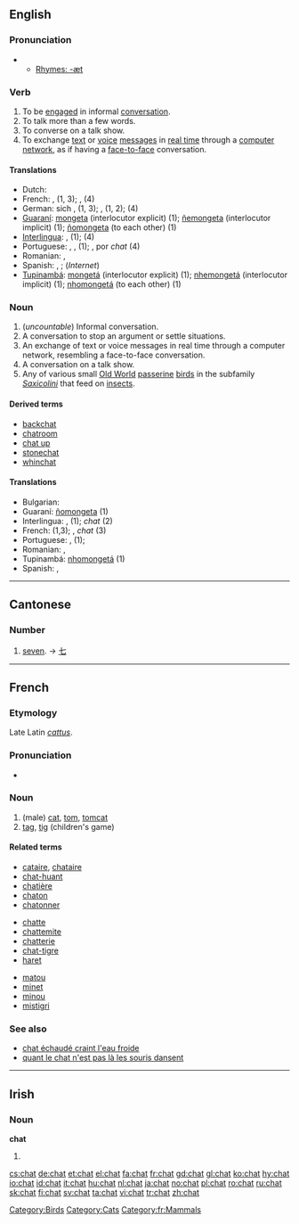 {{wikipedia}}
==English==

===Pronunciation===
*{{audio|en-us-chat.ogg|Audio (US)}}
**[[Rhymes:English:-æt|Rhymes: -æt]]

===Verb===
{{en-verb|chat|t|ing}}

# To be [[engage]]d in informal [[conversation]].
# To talk more than a few words.
# To converse on a talk show.
# To exchange [[text]] or [[voice]] [[message]]s in [[real time]] through a [[computer network]], as if having a [[face-to-face]] conversation.

====Translations====
{{top}}
*Dutch: {{trad|nl|kletsen}}
*French: {{trad|fr|discuter}}, {{trad|fr|converser}} (1, 3); {{trad|fr|clavarder}}, {{trad|fr|chatter}} (4)
*German: sich {{trad|de|unterhalten}}, {{trad|de|plaudern}} (1, 3); {{trad|de|schwatzen}}, {{trad|de|klönen}} (1, 2); {{trad|de|chatten}} (4)
*[[Guaraní]]: [[mongeta]] (interlocutor explicit) (1); [[ñemongeta]] (interlocutor implicit) (1); [[ñomongeta]] (to each other) (1)
*[[Interlingua]]: {{trad|ia|conversar}}, {{trad|ia|confabular}} (1); {{trad|ia|chattar}} (4)
*Portuguese: {{trad|pt|conversar}}, {{trad|pt|bater papo}}, {{trad|pt|charlar}} (1); {{trad|pt|bater papo}}, {{trad|pt|conversar}} por ''chat'' (4)
*Romanian: {{trad|ro|conversa}}, {{trad|ro|discuta}}
*Spanish: {{trad|es|platicar}}, {{trad|es|charlar}}; {{trad|es|chatear}} (''Internet'')
*[[Tupinambá]]: [[mongetá]] (interlocutor explicit) (1); [[nhemongetá]] (interlocutor implicit) (1); [[nhomongetá]] (to each other) (1)
{{bottom}}

===Noun===
{{en-noun|s|-}}

# (''uncountable'') Informal conversation.
# A conversation to stop an argument or settle situations.
# An exchange of text or voice messages in real time through a computer network, resembling a face-to-face conversation.
# A conversation on a talk show.
# Any of various small [[Old World]] [[passerine]] [[bird]]s in the subfamily ''[[Saxicolini]]'' that feed on [[insect]]s.

[[Category:Birds]]

====Derived terms====
*[[backchat]]
*[[chatroom]]
*[[chat up]]
*[[stonechat]]
*[[whinchat]]

====Translations====
{{top}}
*Bulgarian: {{trad|bg|чат}}
*Guaraní: [[ñomongeta]] (1)
*Interlingua: {{trad|ia|conversation}}, {{trad|ia|confabulation}} (1); ''chat'' (2)
*French: {{trad|fr|discussion}} (1,3); {{trad|fr|clavardage}}, ''chat'' (3)
*Portuguese: {{trad|pt|conversa}}, {{trad|pt|bate-papo}} (1); 
*Romanian: {{trad|ro|conversaţie}} {{f}}, {{trad|ro|discuţie}} {{f}}
*Tupinambá: [[nhomongetá]] (1)
*Spanish: {{trad|es|charlar}}, {{trad|es|charla}}
{{bottom}}

----

==Cantonese==

===Number===
# [[seven]]. &rarr; [[七]]

----

==French==
===Etymology===
Late Latin ''[[cattus]]''.

===Pronunciation===
*{{IPA|/ʃa/}}

===Noun===
{{fr-noun-reg|m}}

# (male) [[cat]], [[tom]], [[tomcat]]
# [[tag]], [[tig]] (children's game)

====Related terms====
{{top3}}
*[[cataire]], [[chataire]]
*[[chat-huant]]
*[[chatière]]
*[[chaton]]
*[[chatonner]]
{{mid3}}
*[[chatte]]
*[[chattemite]]
*[[chatterie]]
*[[chat-tigre]]
*[[haret]]
{{mid3}}
*[[matou]]
*[[minet]]
*[[minou]]
*[[mistigri]]
{{bottom}}

===See also===
*[[chat échaudé craint l'eau froide]]
*[[quant le chat n'est pas là les souris dansent]]

[[Category:Cats]]
[[Category:fr:Mammals]]

----
==Irish==
===Noun===
'''chat'''

#{{mutation of|cat}}

[[cs:chat]]
[[de:chat]]
[[et:chat]]
[[el:chat]]
[[fa:chat]]
[[fr:chat]]
[[gd:chat]]
[[gl:chat]]
[[ko:chat]]
[[hy:chat]]
[[io:chat]]
[[id:chat]]
[[it:chat]]
[[hu:chat]]
[[nl:chat]]
[[ja:chat]]
[[no:chat]]
[[pl:chat]]
[[ro:chat]]
[[ru:chat]]
[[sk:chat]]
[[fi:chat]]
[[sv:chat]]
[[ta:chat]]
[[vi:chat]]
[[tr:chat]]
[[zh:chat]]